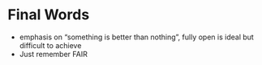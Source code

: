 # Final Words {#final}

* emphasis on "something is better than nothing", fully open is ideal but difficult to achieve
* Just remember FAIR

